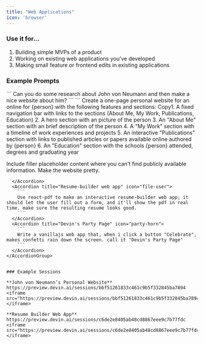```yaml
---
title: "Web Applications"
icon: 'browser'
---
```


### Use it for… 
1. Building simple MVPs of a product
2. Working on existing web applications you’ve developed
3. Making small feature or frontend edits in existing applications

### Example Prompts

<AccordionGroup>
  <Accordion title="Build a personal website - general" icon="browser">
    ```
    Can you do some research about John von Neumann and then make a nice website about him?
    ```
  </Accordion>
  <Accordion title="Build a personal website - specific" icon="user">
    ```
    Create a one-page personal website for an online for {person} with the following features and sections:
Copy1. A fixed navigation bar with links to the sections (About Me, My Work, Publications, Education)
2. A hero section with an picture of the person
3. An "About Me" section with an brief description of the person
4. A "My Work" section with a timeline of work experiences and projects 
5. An interactive "Publications" section with links to published articles or papers available online authored by {person} 
6. An "Education" section with the schools {person} attended, degrees and graduating year

Include filler placeholder content where you can't find publicly available information. Make the website pretty.
```
  </Accordion>
  <Accordion title="Resume-builder web app" icon="file-user">
    ```
    Use react-pdf to make an interactive resume-builder web app; it should let the user fill out a form, and it'll show the pdf in real time. make sure the resulting resume looks good.
    ```
  </Accordion>
  <Accordion title="Devin's Party Page" icon="party-horn">
    ```
    Write a vanillajs web app that, when i click a button "Celebrate", makes confetti rain down the screen. call it "Devin's Party Page"
    ```
  </Accordion>
</AccordionGroup>


### Example Sessions

**John von Neumann’s Personal Website**
https://preview.devin.ai/sessions/bbf51261833c461c9b5f332845ba7894
<iframe src="https://preview.devin.ai/sessions/bbf51261833c461c9b5f332845ba7894"> </iframe>

**Resume Builder Web App**
https://preview.devin.ai/sessions/c6de2e8405ab48cd8867eee9c7b77fdc
<iframe src="https://preview.devin.ai/sessions/c6de2e8405ab48cd8867eee9c7b77fdc"> </iframe>


